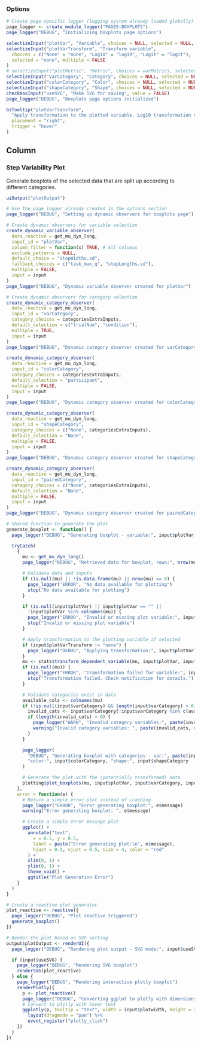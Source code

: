 ### Options

```r
# Create page-specific logger (logging system already loaded globally)
page_logger <- create_module_logger("PAGE9-BOXPLOTS")
page_logger("DEBUG", "Initializing boxplots page options")

selectizeInput("plotVar", "Variable", choices = NULL, selected = NULL, multiple = FALSE)
selectizeInput("plotVarTransform", "Transform variable",
  choices = c("None" = "none", "Log10" = "log10", "Logit" = "logit"),
  selected = "none", multiple = FALSE
)
# selectizeInput("plotMetric", "Metric", choices = varMetrics, selected = varMetrics[1], multiple = FALSE)
selectizeInput("varCategory", "Category", choices = NULL, selected = NULL, multiple = TRUE)
selectizeInput("colorCategory", "Color", choices = NULL, selected = NULL, multiple = FALSE)
selectizeInput("shapeCategory", "Shape", choices = NULL, selected = NULL, multiple = FALSE)
checkboxInput("useSVG", "Make SVG for saving", value = FALSE)
page_logger("DEBUG", "Boxplots page options initialized")
```

```r
bsTooltip("plotVarTransform",
  "Apply transformation to the plotted variable. Log10 transformation can help with skewed data. Logit transformation is for proportions (values between 0 and 1).",
  placement = "right",
  trigger = "hover"
)
```

Column
--------------------------------------------

### Step Variability Plot  {data-height=2500}
Generate boxplots of the selected data that are split up according to different categories.
```r
uiOutput("plotOutput")
```

```r
# Use the page logger already created in the options section
page_logger("DEBUG", "Setting up dynamic observers for boxplots page")

# Create dynamic observers for variable selection
create_dynamic_variable_observer(
  data_reactive = get_mu_dyn_long,
  input_id = "plotVar",
  column_filter = function(x) TRUE, # All columns
  exclude_patterns = NULL,
  default_choice = "stepWidths.sd",
  fallback_choices = c("task_max_q", "stepLengths.sd"),
  multiple = FALSE,
  input = input
)
page_logger("DEBUG", "Dynamic variable observer created for plotVar")

# Create dynamic observers for category selection
create_dynamic_category_observer(
  data_reactive = get_mu_dyn_long,
  input_id = "varCategory",
  category_choices = categoriesExtraInputs,
  default_selection = c("trialNum", "condition"),
  multiple = TRUE,
  input = input
)
page_logger("DEBUG", "Dynamic category observer created for varCategory")

create_dynamic_category_observer(
  data_reactive = get_mu_dyn_long,
  input_id = "colorCategory",
  category_choices = categoriesExtraInputs,
  default_selection = "participant",
  multiple = FALSE,
  input = input
)
page_logger("DEBUG", "Dynamic category observer created for colorCategory")

create_dynamic_category_observer(
  data_reactive = get_mu_dyn_long,
  input_id = "shapeCategory",
  category_choices = c("None", categoriesExtraInputs),
  default_selection = "None",
  multiple = FALSE,
  input = input
)
page_logger("DEBUG", "Dynamic category observer created for shapeCategory")

create_dynamic_category_observer(
  data_reactive = get_mu_dyn_long,
  input_id = "pairedCategory",
  category_choices = c("None", categoriesExtraInputs),
  default_selection = "None",
  multiple = FALSE,
  input = input
)
page_logger("DEBUG", "Dynamic category observer created for pairedCategory")

# Shared function to generate the plot
generate_boxplot <- function() {
  page_logger("DEBUG", "Generating boxplot - variable:", input$plotVar, "transform:", input$plotVarTransform)

  tryCatch(
    {
      mu <- get_mu_dyn_long()
      page_logger("DEBUG", "Retrieved data for boxplot, rows:", nrow(mu))

      # Validate data and inputs
      if (is.null(mu) || !is.data.frame(mu) || nrow(mu) == 0) {
        page_logger("ERROR", "No data available for plotting")
        stop("No data available for plotting")
      }

      if (is.null(input$plotVar) || input$plotVar == "" ||
        !input$plotVar %in% colnames(mu)) {
        page_logger("ERROR", "Invalid or missing plot variable:", input$plotVar)
        stop("Invalid or missing plot variable")
      }

      # Apply transformation to the plotting variable if selected
      if (input$plotVarTransform != "none") {
        page_logger("DEBUG", "Applying transformation:", input$plotVarTransform, "to variable:", input$plotVar)
      }
      mu <- stats$transform_dependent_variable(mu, input$plotVar, input$plotVarTransform)
      if (is.null(mu)) {
        page_logger("ERROR", "Transformation failed for variable:", input$plotVar, "transform:", input$plotVarTransform)
        stop("Transformation failed. Check notification for details.")
      }

      # Validate categories exist in data
      available_cols <- colnames(mu)
      if (!is.null(input$varCategory) && length(input$varCategory) > 0) {
        invalid_cats <- input$varCategory[!input$varCategory %in% c(available_cols, "None")]
        if (length(invalid_cats) > 0) {
          page_logger("WARN", "Invalid category variables:", paste(invalid_cats, collapse = ", "))
          warning("Invalid category variables: ", paste(invalid_cats, collapse = ", "))
        }
      }

      page_logger(
        "DEBUG", "Generating boxplot with categories - var:", paste(input$varCategory, collapse = ", "),
        "color:", input$colorCategory, "shape:", input$shapeCategory
      )

      # Generate the plot with the (potentially transformed) data
      plotting$plot_boxplots(mu, input$plotVar, input$varCategory, input$colorCategory, input$shapeCategory, input$baseSize)
    },
    error = function(e) {
      # Return a simple error plot instead of crashing
      page_logger("ERROR", "Error generating boxplot:", e$message)
      warning("Error generating boxplot: ", e$message)

      # Create a simple error message plot
      ggplot() +
        annotate("text",
          x = 0.5, y = 0.5,
          label = paste("Error generating plot:\n", e$message),
          hjust = 0.5, vjust = 0.5, size = 4, color = "red"
        ) +
        xlim(0, 1) +
        ylim(0, 1) +
        theme_void() +
        ggtitle("Plot Generation Error")
    }
  )
}

# Create a reactive plot generator
plot_reactive <- reactive({
  page_logger("DEBUG", "Plot reactive triggered")
  generate_boxplot()
})

# Render the plot based on SVG setting
output$plotOutput <- renderUI({
  page_logger("DEBUG", "Rendering plot output - SVG mode:", input$useSVG)

  if (input$useSVG) {
    page_logger("DEBUG", "Rendering SVG boxplot")
    renderSVG(plot_reactive)
  } else {
    page_logger("DEBUG", "Rendering interactive plotly boxplot")
    renderPlotly({
      p <- plot_reactive()
      page_logger("DEBUG", "Converting ggplot to plotly with dimensions:", input$plotwidth, "x", input$plotheight)
      # Convert to plotly with hover text
      ggplotly(p, tooltip = "text", width = input$plotwidth, height = input$plotheight, source = "boxplot_page") %>%
        layout(dragmode = "pan") %>%
        event_register("plotly_click")
    })
  }
})
```